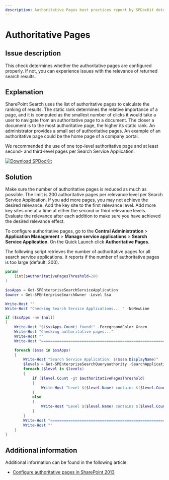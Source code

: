 ```yaml
---
description: Authoritative Pages best practices report by SPDocKit determines whether the authoritative pages are configured properly.
---
```



# Authoritative Pages

## Issue description

This check determines whether the authoritative pages are configured properly. If not, you can experience issues with the relevance of returned search results.

## Explanation

SharePoint Search uses the list of authoritative pages to calculate the ranking of results. The static rank determines the relative importance of a page, and it is computed as the smallest number of clicks it would take a user to navigate from an authoritative page to a document. The closer a document is to the most authoritative page, the higher its static rank. An administrator provides a small set of authoritative pages. An example of an authoritative page could be the home page of a company portal.

We recommended the use of one top-level authoritative page and at least second- and third-level pages per Search Service Application.

[![Download SPDocKit](/img/spdockit-download.png)](http://bit.ly/2US0Zna)

## Solution

Make sure the number of authoritative pages is reduced as much as possible. The limit is 200 authoritative pages per relevance level per Search Service Application. If you add more pages, you may not achieve the desired relevance. Add the key site to the first relevance level. Add more key sites one at a time at either the second or third relevance levels. Evaluate the relevance after each addition to make sure you have achieved the desired relevance effect.

To configure authoritative pages, go to the **Central Administration** &gt; **Application Management** &gt; **Manage service applications** &gt; **Search Service Application**. On the Quick Launch click **Authoritative Pages**.

The following script retrieves the number of authoritative pages for all search service applications. It reports if the number of authoritative pages is too large \(default: 200\).

<DownloadButton 
  href="/bp/downloads/get-bpssaauthoritativepages.7z"
  filename="get-bpssaauthoritativepages.7z"
  fileSize="1.0 KB"
  fileType="7Z"
  description="PowerShell script to check authoritative pages configuration"
/>

```powershell
param(
    [int]$AuthoritativePagesThreshold=200
)

$ssApps = Get-SPEnterpriseSearchServiceApplication
$owner = Get-SPEnterpriseSearchOwner -Level Ssa

Write-Host ""
Write-Host "Checking Search Service Applications... " -NoNewLine

if ($ssApps -ne $null)
{
    Write-Host "$($ssApps.Count) found!" -ForegroundColor Green
    Write-Host "Checking authoritative pages..."
    Write-Host ""
    Write-Host "========================================================================="

    foreach ($ssa in $ssApps)
    {
        Write-Host "Search Service Application: $($ssa.DisplayName)"
        $levels = Get-SPEnterpriseSearchQueryauthority -SearchApplication $ssa -Owner $owner | group Level | Sort Name
        foreach ($level in $levels)
        {
            if ($level.Count -gt $authoritativePagesThreshold)
            {
                Write-Host "Level $($level.Name) contains $($level.Count) pages. Please consider reducing the number of the authoritative pages to achieve better relevance." -ForegroundColor Yellow
            }
            else
            {
                Write-Host "Level $($level.Name) contains $($level.Count) pages." -ForegroundColor Green
            }
        }
        Write-Host "========================================================================="
        Write-Host ""
    }
}
```

## Additional information

Additional information can be found in the following article:

* [Configure authoritative pages in SharePoint 2013](https://technet.microsoft.com/en-us/library/cc262796.aspx)

